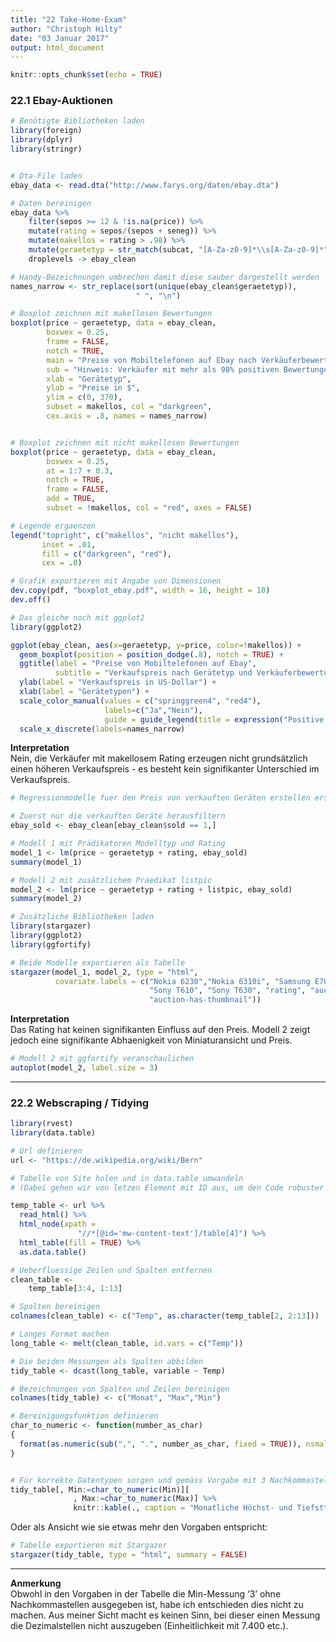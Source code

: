 ---
title: "22 Take-Home-Exam"
author: "Christoph Hilty"
date: "03 Januar 2017"
output: html_document
---

```{r setup, include=FALSE}
knitr::opts_chunk$set(echo = TRUE)
```

### 22.1 Ebay-Auktionen


```{r code-ebay-auktionen-1, echo=TRUE, warning=FALSE, message=FALSE, prompt=FALSE, results='hide'}

# Benötigte Bibliotheken laden
library(foreign)
library(dplyr)
library(stringr)


# Dta-File laden
ebay_data <- read.dta("http://www.farys.org/daten/ebay.dta")

# Daten bereinigen
ebay_data %>% 
    filter(sepos >= 12 & !is.na(price)) %>% 
    mutate(rating = sepos/(sepos + seneg)) %>% 
    mutate(makellos = rating > .98) %>% 
    mutate(geraetetyp = str_match(subcat, "[A-Za-z0-9]*\\s[A-Za-z0-9]*")[,1]) %>% 
    droplevels -> ebay_clean

# Handy-Bezeichnungen umbrechen damit diese sauber dargestellt werden
names_narrow <- str_replace(sort(unique(ebay_clean$geraetetyp)), 
                            " ", "\n")

# Boxplot zeichnen mit makellosen Bewertungen
boxplot(price ~ geraetetyp, data = ebay_clean,
        boxwex = 0.25,
        frame = FALSE,
        notch = TRUE,
        main = "Preise von Mobiltelefonen auf Ebay nach Verkäuferbewertung", 
        sub = "Hinweis: Verkäufer mit mehr als 98% positiven Bewertungen gelten als makellos",
        xlab = "Gerätetyp",
        ylab = "Preise in $",
        ylim = c(0, 370),
        subset = makellos, col = "darkgreen",
        cex.axis = .8, names = names_narrow)


# Boxplot zeichnen mit nicht makellosen Bewertungen
boxplot(price ~ geraetetyp, data = ebay_clean,
        boxwex = 0.25,
        at = 1:7 + 0.3,
        notch = TRUE,
        frame = FALSE,
        add = TRUE,
        subset = !makellos, col = "red", axes = FALSE)

# Legende ergaenzen
legend("topright", c("makellos", "nicht makellos"),
       inset = .01,
       fill = c("darkgreen", "red"),
       cex = .8)

# Grafik exportieren mit Angabe von Dimensionen
dev.copy(pdf, "boxplot_ebay.pdf", width = 16, height = 10)
dev.off()

```


```{r code-ebay-auktionen-2, echo=TRUE, warning=FALSE, message=FALSE, prompt=FALSE, results='hide'}
# Das gleiche noch mit ggplot2
library(ggplot2)

ggplot(ebay_clean, aes(x=geraetetyp, y=price, color=!makellos)) +
  geom_boxplot(position = position_dodge(.8), notch = TRUE) +
  ggtitle(label = "Preise von Mobiltelefonen auf Ebay", 
          subtitle = "Verkaufspreis nach Gerätetyp und Verkäuferbewertung") +
  ylab(label = "Verkaufspreis in US-Dollar") +
  xlab(label = "Gerätetypen") +
  scale_color_manual(values = c("springgreen4", "red4"), 
                     labels=c("Ja","Nein"), 
                     guide = guide_legend(title = expression("Positive Bewertungen > 98%"))) +
  scale_x_discrete(labels=names_narrow)

```

**Interpretation**  
Nein, die Verkäufer mit makellosem Rating erzeugen nicht grundsätzlich einen
höheren Verkaufspreis - es besteht kein signifikanter Unterschied im Verkaufspreis.

```{r code-ebay-auktionen-3, echo=TRUE, warning=FALSE, message=FALSE, prompt=FALSE}

# Regressionmodelle fuer den Preis von verkauften Geräten erstellen erstellen

# Zuerst nur die verkauften Geräte herausfiltern
ebay_sold <- ebay_clean[ebay_clean$sold == 1,]

# Modell 1 mit Prädikatoren Modelltyp und Rating
model_1 <- lm(price ~ geraetetyp + rating, ebay_sold)
summary(model_1)

# Modell 2 mit zusätzlichem Praedikat listpic
model_2 <- lm(price ~ geraetetyp + rating + listpic, ebay_sold)
summary(model_2)

```

```{r linear-models-1, echo=TRUE, warning=FALSE, message=FALSE, results='asis'}

# Zusätzliche Bibliotheken laden
library(stargazer)
library(ggplot2)
library(ggfortify)

# Beide Modelle exportieren als Tabelle
stargazer(model_1, model_2, type = "html", 
          covariate.labels = c("Nokia 6230","Nokia 6310i", "Samsung E700", "Samsung E800", 
                               "Sony T610", "Sony T630", "rating", "auction-has-picture", 
                               "auction-has-thumbnail"))
```


**Interpretation**  
Das Rating hat keinen signifikanten Einfluss auf den Preis. Modell 2 zeigt jedoch eine 
signifikante Abhaenigkeit von Miniaturansicht und Preis. 

```{r linear-models-2, echo=TRUE, warning=FALSE, message=FALSE}
# Modell 2 mit ggfortify veranschaulichen
autoplot(model_2, label.size = 3)

```

***
### 22.2 Webscraping / Tidying

```{r code-webscraping, echo=TRUE, warning=FALSE, message=FALSE}

library(rvest)
library(data.table)

# Url definieren
url <- "https://de.wikipedia.org/wiki/Bern"

# Tabelle von Site holen und in data.table umwandeln
# (Dabei gehen wir von letzen Element mit ID aus, um den Code robuster zu machen)

temp_table <- url %>% 
  read_html() %>% 
  html_node(xpath = 
               "//*[@id='mw-content-text']/table[4]") %>%
  html_table(fill = TRUE) %>% 
  as.data.table()

# Ueberfluessige Zeilen und Spalten entfernen
clean_table <- 
    temp_table[3:4, 1:13]

# Spalten bereinigen
colnames(clean_table) <- c("Temp", as.character(temp_table[2, 2:13]))

# Langes Format machen
long_table <- melt(clean_table, id.vars = c("Temp"))

# Die beiden Messungen als Spalten abbilden
tidy_table <- dcast(long_table, variable ~ Temp)

# Bezeichnungen von Spalten und Zeilen bereinigen
colnames(tidy_table) <- c("Monat", "Max","Min")

# Bereinigungsfunktion definieren
char_to_numeric <- function(number_as_char)
{
  format(as.numeric(sub(",", ".", number_as_char, fixed = TRUE)), nsmall = 3)
}


# Für korrekte Datentypen sorgen und gemäss Vorgabe mit 3 Nachkommastellen formatieren
tidy_table[, Min:=char_to_numeric(Min)][
              , Max:=char_to_numeric(Max)] %>% 
              knitr::kable(., caption = "Monatliche Höchst- und Tiefsttemperaturen für Bern 1981-2010")

```

Oder als Ansicht wie sie etwas mehr den Vorgaben entspricht:

```{r table, echo=TRUE, warning=FALSE, message=FALSE, results='asis'}

# Tabelle exportieren mit Stargazer
stargazer(tidy_table, type = "html", summary = FALSE)
```  

***
**Anmerkung**  
Obwohl in den Vorgaben in der Tabelle die Min-Messung '3' ohne Nachkommastellen ausgegeben ist, habe ich entschieden dies nicht zu machen. Aus meiner Sicht macht es keinen Sinn, bei dieser einen Messung die Dezimalstellen nicht auszugeben (Einheitlichkeit mit 7.400 etc.).